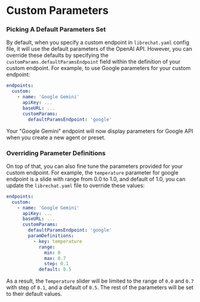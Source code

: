 # Custom Parameters

### Picking A Default Parameters Set

By default, when you specify a custom endpoint in `librechat.yaml` config file, it will use the default parameters of the OpenAI API. However, you can override these defaults by specifying the `customParams.defaultParamsEndpoint` field within the definition of your custom endpoint. For example, to use Google parameters for your custom endpoint:

```yaml filename="excerpt of librechat.yaml"
endpoints:
  custom:
    - name: 'Google Gemini'
      apiKey: ...
      baseURL: ...
      customParams:
        defaultParamsEndpoint: 'google'
```

Your "Google Gemini" endpoint will now display parameters for Google API when you create a new agent or preset.

### Overriding Parameter Definitions

On top of that, you can also fine tune the parameters provided for your custom endpoint. For example, the `temperature` parameter for google endpoint is a slide with range from 0.0 to 1.0, and default of 1.0, you can update the `librechat.yaml` file to override these values:

```yaml filename="excerpt of librechat.yaml"
endpoints:
  custom:
    - name: 'Google Gemini'
      apiKey: ...
      baseURL: ...
      customParams:
        defaultParamsEndpoint: 'google'
        paramDefinitions:
          - key: temperature
            range:
              min: 0
              max: 0.7
              step: 0.1
            default: 0.5
```
As a result, the `Temperature` slider will be limited to the range of `0.0` and `0.7` with step of `0.1`, and a default of `0.5`. The rest of the parameters will be set to their default values.